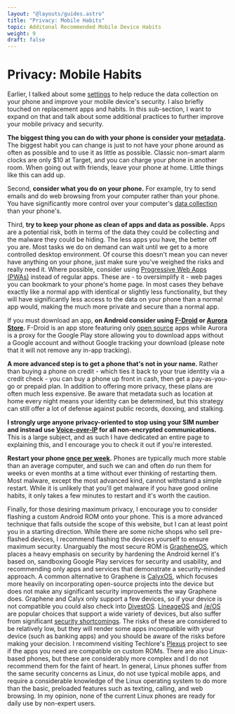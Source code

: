 ```yaml
---
layout: "@layouts/guides.astro"
title: "Privacy: Mobile Habits"
topic: Additonal Recommended Mobile Device Habits
weight: 9
draft: false
---
```


# Privacy: Mobile Habits

Earlier, I talked about some [settings](/guides/most-important/mobile) to help reduce the data collection on your phone and improve your mobile device's security. I also briefly touched on replacement apps and habits. In this sub-section, I want to expand on that and talk about some additional practices to further improve your mobile privacy and security.

**The biggest thing you can do with your phone is consider your [metadata](/guides/moderately-important/metadata).** The biggest habit you can change is just to not have your phone around as often as possible and to use it as little as possible. Classic non-smart alarm clocks are only $10 at Target, and you can charge your phone in another room. When going out with friends, leave your phone at home. Little things like this can add up.

Second, **consider what you do on your phone.** For example, try to send emails and do web browsing from your computer rather than your phone. You have significantly more control over your computer's [data collection](/guides/moderately-important/desktop-settings) than your phone's.

Third, **try to keep your phone as clean of apps and data as possible.** Apps are a potential risk, both in terms of the data they could be collecting and the malware they could be hiding. The less apps you have, the better off you are. Most tasks we do on demand can wait until we get to a more controlled desktop environment. Of course this doesn't mean you can never have anything on your phone, just make sure you've weighed the risks and really need it. Where possible, consider using [Progressive Web Apps (PWAs)](https://appsco.pe/) instead of regular apps. These are - to oversimplify it - web pages you can bookmark to your phone's home page. In most cases they behave exactly like a normal app with identical or slightly less functionality, but they will have significantly less access to the data on your phone than a normal app would, making the much more private and secure than a normal app.

If you must download an app, **on Android consider using [F-Droid](https://f-droid.org/) or [Aurora Store](https://auroraoss.com/).** F-Droid is an app store featuring only [open source](/guides/prologue/open-source) apps while Aurora is a proxy for the Google Play store allowing you to download apps without a Google account and without Google tracking your download (please note that it will not remove any in-app tracking).

**A more advanced step is to get a phone that's not in your name.** Rather than buying a phone on credit - which ties it back to your true identity via a credit check - you can buy a phone up front in cash, then get a pay-as-you-go or prepaid plan. In addition to offering more privacy, these plans are often much less expensive. Be aware that metadata such as location at home every night means your identity can be determined, but this strategy can still offer a lot of defense against public records, doxxing, and stalking.

**I strongly urge anyone privacy-oriented to stop using your SIM number and instead use [Voice-over-IP](/guides/less-important/voip) for all non-encrypted communications.** This is a large subject, and as such I have dedicated an entire page to explaining this, and I encourage you to check it out if you're interested.

**Restart your phone [once per week](https://apnews.com/article/technology-government-and-politics-hacking-752db867fafbaba1f9cc34f7588944c5).** Phones are typically much more stable than an average computer, and such we can and often do run them for weeks or even months at a time without ever thinking of restarting them. Most malware, except the most advanced kind, cannot withstand a simple restart. While it is unlikely that you'll get malware if you have good online habits, it only takes a few minutes to restart and it's worth the caution.

Finally, for those desiring maximum privacy, I encourage you to consider flashing a custom Android ROM onto your phone. This is a more advanced technique that falls outside the scope of this website, but I can at least point you in a starting direction. While there are some niche shops who sell pre-flashed devices, I recommend flashing the devices yourself to ensure maximum security. Unarguably the most secure ROM is [GrapheneOS](https://grapheneos.org/), which places a heavy emphasis on security by hardening the Android kernel it's based on, sandboxing Google Play services for security and usability, and recommending only apps and services that demonstrate a security-minded approach. A common alternative to Graphene is [CalyxOS](https://calyxinstitute.org/projects/calyx-os), which focuses more heavily on incorporating open-source projects into the device but does not make any significant security improvements the way Graphene does. Graphene and Calyx only support a few devices, so if your device is not compatible you could also check into [DivestOS](https://divestos.org/). [LineageOS](https://lineage.microg.org/) and [/e/OS](https://e.foundation/e-os/) are popular choices that support a wide variety of devices, but also suffer from significant [security shortcomings](https://www.howtogeek.com/142502/htg-explains-the-security-risks-of-unlocking-your-android-phones-bootloader/). The risks of these are considered to be relatively low, but they will render some apps incompatible with your device (such as banking apps) and you should be aware of the risks before making your decision. I recommend visiting Techlore's [Plexus](https://plexus.techlore.tech/) project to see if the apps you need are compatible on custom ROMs. There are also Linux-based phones, but these are considerably more complex and I do not recommend them for the faint of heart. In general, Linux phones suffer from the same security concerns as Linux, do not use typical mobile apps, and require a considerable knowledge of the Linux operating system to do more than the basic, preloaded features such as texting, calling, and web browsing. In my opinion, none of the current Linux phones are ready for daily use by non-expert users.
